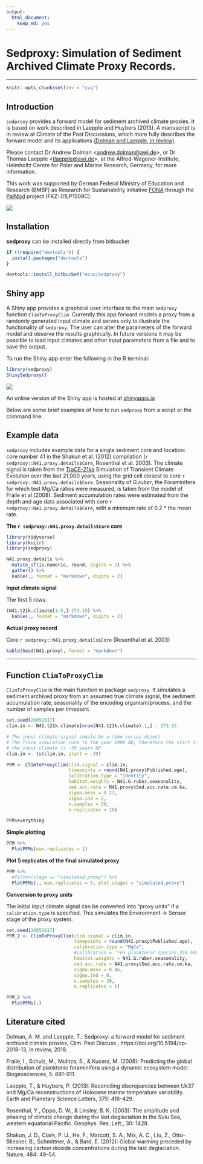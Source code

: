 ```yaml
---
output: 
  html_document: 
    keep_md: yes
---
```


# Sedproxy: Simulation of Sediment Archived Climate Proxy Records.

-------


```r
knitr::opts_chunk$set(dev = "svg")
```


## Introduction

`sedproxy` provides a forward model for sediment archived climate proxies. It is based on work described in Laepple and Huybers (2013). A manuscript is in review at Climate of the Past Discussions, which more fully describes the forward model and its applications [(Dolman and Laepple, in review)](https://www.clim-past-discuss.net/cp-2018-13/).


Please contact Dr Andrew Dolman <<andrew.dolman@awi.de>>, or Dr Thomas Laepple <<tlaepple@awi.de>>, at the Alfred-Wegener-Institute, Helmholtz Centre for Polar and Marine Research, Germany, for more information.

This work was supported by German Federal Ministry of Education and Research (BMBF) as Research for Sustainability initiative [FONA](https://www.fona.de/) through the [PalMod](https://www.palmod.de/) project (FKZ: 01LP1509C). 

![](inst/sedproxy-shiny/www/PalMod_Logo_RGB.png)

## Installation

**sedproxy** can be installed directly from bitbucket

```r
if (!require("devtools")) {
  install.packages("devtools")
}

devtools::install_bitbucket("ecus/sedproxy")
```

## Shiny app

A Shiny app provides a graphical user interface to the main `sedproxy` function `ClimToProxyClim`. Currently this app forward models a proxy from a randomly generated input climate and serves only to illustrate the functionality of `sedproxy`. The user can alter the parameters of the forward model and observe the results graphically. In future versions it may be possible to load input climates and other input parameters from a file and to save the output.

To run the Shiny app enter the following in the R terminal:

```r
library(sedproxy)
ShinySedproxy()
```

![](inst/extdata/sedproxy-screenshot.png)

An online version of the Shiny app is hosted at [shinyapps.io](https://limnolrgy.shinyapps.io/sedproxy-shiny/)



Below are some brief examples of how to run `sedproxy` from a script or the command line.

## Example data

`sedproxy` includes example data for a single sediment core and location: core number 41 in the Shakun et al. (2012) compilation (`r sedproxy::N41.proxy.details$Core`, Rosenthal et al. 2003). The climate signal is taken from the [TraCE-21ka](http://www.cgd.ucar.edu/ccr/TraCE/) Simulation of Transient Climate Evolution over the last 21,000 years, using the grid cell closest to core `r sedproxy::N41.proxy.details$Core`. Seasonality of *G.ruber*, the Foraminifera for which test Mg/Ca ratios were measured, is taken from the model of Fraile et al (2008). Sediment accumulation rates were estimated from the depth and age data associated with core `r sedproxy::N41.proxy.details$Core`, with a minimum rate of 0.2 * the mean rate.


**The `r sedproxy::N41.proxy.details$Core` core**

```r
library(tidyverse)
library(knitr)
library(sedproxy)
```


```r
N41.proxy.details %>% 
  mutate_if(is.numeric, round, digits = 2) %>% 
  gather() %>% 
  kable(., format = "markdown", digits = 2)
```


**Input climate signal**

The first 5 rows:

```r
(N41.t21k.climate[1:5,]-273.15) %>% 
  kable(., format = "markdown", digits = 2)
```

**Actual proxy record**

Core `r sedproxy::N41.proxy.details$Core` (Rosenthal et al. 2003)

```r
kable(head(N41.proxy), format = "markdown")
```

*******

## Function `ClimToProxyClim`

`ClimToProxyClim` is the main function in package `sedproxy`. It simulates a sediment archived proxy from an assumed true climate signal, the sediment accumulation rate, seasonality of the encoding organism/process, and the number of samples per timepoint.


```r
set.seed(26052017)
clim.in <- N41.t21k.climate[nrow(N41.t21k.climate):1,] - 273.15

# The input climate signal should be a time series object
# The Trace simulation runs to the year 1990 AD, therefore the start time for 
# the input climate is -39 years BP
clim.in <- ts(clim.in, start = -39)

PFM <- ClimToProxyClim(clim.signal = clim.in,
                       timepoints = round(N41.proxy$Published.age),
                       calibration.type = "identity",
                       habitat.weights = N41.G.ruber.seasonality,
                       sed.acc.rate = N41.proxy$Sed.acc.rate.cm.ka,
                       sigma.meas = 0.23,
                       sigma.ind = 2,
                       n.samples = 30,
                       n.replicates = 10)
```


```r
PFM$everything
```

**Simple plotting**

```r
PFM %>% 
  PlotPFMs(max.replicates = 1)
```


**Plot 5 replicates of the final simulated proxy**

```r
PFM %>% 
  #filter(stage == "simulated.proxy") %>% 
  PlotPFMs(., max.replicates = 5, plot.stages = "simulated.proxy")
```


**Conversion to proxy units**
 
The initial input climate signal can be converted into "proxy units" if a `calibration.type` is specified. This simulates the Environment -> Sensor stage of the proxy system.

```r
set.seed(26052017)
PFM_2 <- ClimToProxyClim(clim.signal = clim.in, 
                         timepoints = round(N41.proxy$Published.age),
                         calibration.type = "MgCa",
                         #calibration = "Ten planktonic species_350-500",
                         habitat.weights = N41.G.ruber.seasonality,
                         sed.acc.rate = N41.proxy$Sed.acc.rate.cm.ka,
                         sigma.meas = 0.46,
                         sigma.ind = 0,
                         n.samples = 30,
                         n.replicates = 1)
```


```r
PFM_2 %>%
  PlotPFMs(.) 
```




## Literature cited

Dolman, A. M. and Laepple, T.: Sedproxy: a forward model for sediment archived climate proxies, Clim. Past Discuss., https://doi.org/10.5194/cp-2018-13, in review, 2018.

Fraile, I., Schulz, M., Mulitza, S., & Kucera, M. (2008): Predicting the global distribution of planktonic foraminifera using a dynamic ecosystem model. Biogeosciences, 5: 891–911.

Laepple, T., & Huybers, P. (2013): Reconciling discrepancies between Uk37 and Mg/Ca reconstructions of Holocene marine temperature variability. Earth and Planetary Science Letters, 375: 418–429.

Rosenthal, Y., Oppo, D. W., & Linsley, B. K. (2003): The amplitude and phasing of climate change during the last deglaciation in the Sulu Sea, western equatorial Pacific. Geophys. Res. Lett., 30: 1428.

Shakun, J. D., Clark, P. U., He, F., Marcott, S. A., Mix, A. C., Liu, Z., Otto-Bliesner, B., Schmittner, A., & Bard, E. (2012): Global warming preceded by increasing carbon dioxide concentrations during the last deglaciation. Nature, 484: 49–54.


